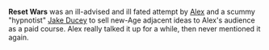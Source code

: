 {{Stub}}

'''Reset Wars''' was an ill-advised and ill fated attempt by [[Alex Jones|Alex]] and a scummy "hypnotist" [[Jake Ducey]] to sell new-Age adjacent ideas to Alex's audience as a paid course. Alex really talked it up for a while, then never mentioned it again.
